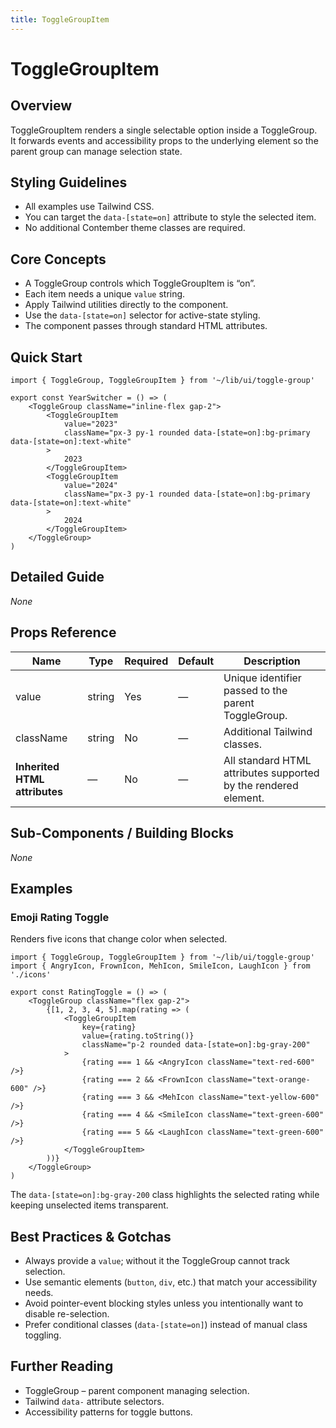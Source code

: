 ```yaml
---
title: ToggleGroupItem
---
```


<!-- Edited by human: false -->
<!-- Examples count: 10 -->
<!-- Source examples: 0 -->
<!-- Playground examples: 0 -->
<!-- External examples: 10 -->
<!-- Import examples: 5 -->

# ToggleGroupItem

## Overview
ToggleGroupItem renders a single selectable option inside a ToggleGroup.  
It forwards events and accessibility props to the underlying element so the parent group can manage selection state.

## Styling Guidelines
* All examples use Tailwind CSS.  
* You can target the `data-[state=on]` attribute to style the selected item.  
* No additional Contember theme classes are required.

## Core Concepts
* A ToggleGroup controls which ToggleGroupItem is “on”.  
* Each item needs a unique `value` string.  
* Apply Tailwind utilities directly to the component.  
* Use the `data-[state=on]` selector for active-state styling.  
* The component passes through standard HTML attributes.

## Quick Start
```tsx
import { ToggleGroup, ToggleGroupItem } from '~/lib/ui/toggle-group'

export const YearSwitcher = () => (
	<ToggleGroup className="inline-flex gap-2">
		<ToggleGroupItem
			value="2023"
			className="px-3 py-1 rounded data-[state=on]:bg-primary data-[state=on]:text-white"
		>
			2023
		</ToggleGroupItem>
		<ToggleGroupItem
			value="2024"
			className="px-3 py-1 rounded data-[state=on]:bg-primary data-[state=on]:text-white"
		>
			2024
		</ToggleGroupItem>
	</ToggleGroup>
)
```

## Detailed Guide
_None_

## Props Reference
| Name | Type | Required | Default | Description |
|------|------|----------|---------|-------------|
| value | string | Yes | — | Unique identifier passed to the parent ToggleGroup. |
| className | string | No | — | Additional Tailwind classes. |
| **Inherited HTML attributes** | — | No | — | All standard HTML attributes supported by the rendered element. |

## Sub-Components / Building Blocks
_None_

## Examples

### Emoji Rating Toggle
Renders five icons that change color when selected.

```tsx
import { ToggleGroup, ToggleGroupItem } from '~/lib/ui/toggle-group'
import { AngryIcon, FrownIcon, MehIcon, SmileIcon, LaughIcon } from './icons'

export const RatingToggle = () => (
	<ToggleGroup className="flex gap-2">
		{[1, 2, 3, 4, 5].map(rating => (
			<ToggleGroupItem
				key={rating}
				value={rating.toString()}
				className="p-2 rounded data-[state=on]:bg-gray-200"
			>
				{rating === 1 && <AngryIcon className="text-red-600" />}
				{rating === 2 && <FrownIcon className="text-orange-600" />}
				{rating === 3 && <MehIcon className="text-yellow-600" />}
				{rating === 4 && <SmileIcon className="text-green-600" />}
				{rating === 5 && <LaughIcon className="text-green-600" />}
			</ToggleGroupItem>
		))}
	</ToggleGroup>
)
```

The `data-[state=on]:bg-gray-200` class highlights the selected rating while keeping unselected items transparent.

## Best Practices & Gotchas
* Always provide a `value`; without it the ToggleGroup cannot track selection.  
* Use semantic elements (`button`, `div`, etc.) that match your accessibility needs.  
* Avoid pointer-event blocking styles unless you intentionally want to disable re-selection.  
* Prefer conditional classes (`data-[state=on]`) instead of manual class toggling.

## Further Reading
* ToggleGroup – parent component managing selection.  
* Tailwind `data-` attribute selectors.  
* Accessibility patterns for toggle buttons.

<!-- End of Generated Documentation -->